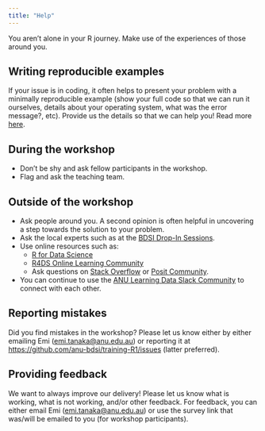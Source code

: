 ```yaml
---
title: "Help"
---
```


You aren't alone in your R journey. Make use of the experiences of those around you.

::: callout-important

## Writing reproducible examples

If your issue is in coding, it often helps to present your problem with a minimally reproducible example (show your full code so that we can run it ourselves, details about your operating system, what was the error message?, etc). Provide us the details so that we can help you! Read more [here](https://learnr.numbat.space/chapter3).

:::

## During the workshop

- Don't be shy and ask fellow participants in the workshop. 
- Flag and ask the teaching team.

## Outside of the workshop

- Ask people around you. A second opinion is often helpful in uncovering a step towards the solution to your problem. 
- Ask the local experts such as at the [BDSI Drop-In Sessions](https://bdsi.anu.edu.au/news-events/event-series/bdsi-bioinformatics-and-statistics-drop-sessions).
- Use online resources such as:
  - [R for Data Science](https://r4ds.hadley.nz/)
  - [R4DS Online Learning Community](https://rfordatasci.com/)
  - Ask questions on [Stack Overflow](https://stackoverflow.com/questions/tagged/r) or [Posit Community](https://community.rstudio.com/).
- You can continue to use the [ANU Learning Data Slack Community](https://anu-bdsi.github.io/training-R1/#slack) to connect with each other.

## Reporting mistakes

Did you find mistakes in the workshop? Please let us know either by either emailing Emi ([emi.tanaka@anu.edu.au](mailto:emi.tanaka@anu.edu.au)) or reporting it at <https://github.com/anu-bdsi/training-R1/issues> (latter preferred).

## Providing feedback

We want to always improve our delivery! Please let us know what is working, what is not working, and/or other feedback. For feedback, you can either email Emi ([emi.tanaka@anu.edu.au](mailto:emi.tanaka@anu.edu.au)) or use the survey link that was/will be emailed to you (for workshop participants). 